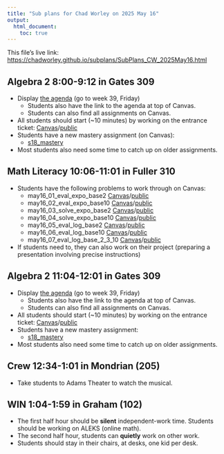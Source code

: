```yaml
---
title: "Sub plans for Chad Worley on 2025 May 16"
output: 
  html_document:
    toc: true
---
```


This file's live link: [https://chadworley.github.io/subplans/SubPlans_CW_2025May16.html](https://chadworley.github.io/subplans/SubPlans_CW_2025May16.html)

## Algebra 2 8:00-9:12 in Gates 309

* Display [the agenda](https://chadworley.github.io/a2/weekly_a2.html#unit-18-exponential-equations-and-logarithms) (go to week 39, Friday)
    * Students also have the link to the agenda at top of Canvas.
    * Students can also find all assignments on Canvas.
* All students should start (~10 minutes) by working on the entrance ticket: [Canvas](https://bart.instructure.com/courses/1314/quizzes/3023)/[public](https://chadworley.github.io/a2/ET2/ET_152.html)
* Students have a new mastery assignment (on Canvas):
    * [s18_mastery](https://bart.instructure.com/courses/1314/quizzes/3035)
* Most students also need some time to catch up on older assignments.


## Math Literacy 10:06-11:01 in Fuller 310

* Students have the following problems to work through on Canvas:
    * may16_01_eval_expo_base2 [Canvas](https://bart.instructure.com/courses/1282/quizzes/3036)/[public](https://chadworley.github.io/ml/may16/outhtml/01_eval_expo_base2.html)
    * may16_02_eval_expo_base10 [Canvas](https://bart.instructure.com/courses/1282/quizzes/3037)/[public](https://chadworley.github.io/ml/may16/outhtml/02_eval_expo_base10.html)
    * may16_03_solve_expo_base2 [Canvas](https://bart.instructure.com/courses/1282/quizzes/3038)/[public](https://chadworley.github.io/ml/may16/outhtml/03_solve_expo_base2.html)
    * may16_04_solve_expo_base10 [Canvas](https://bart.instructure.com/courses/1282/quizzes/3039)/[public](https://chadworley.github.io/ml/may16/outhtml/04_solve_expo_base10.html)
    * may16_05_eval_log_base2 [Canvas](https://bart.instructure.com/courses/1282/quizzes/3040)/[public](https://chadworley.github.io/ml/may16/outhtml/05_eval_log_base2.html)
    * may16_06_eval_log_base10 [Canvas](https://bart.instructure.com/courses/1282/quizzes/3041)/[public](https://chadworley.github.io/ml/may16/outhtml/06_eval_log_base10.html)
    * may16_07_eval_log_base_2_3_10 [Canvas](https://bart.instructure.com/courses/1282/quizzes/3042)/[public](https://chadworley.github.io/ml/may16/outhtml/07_eval_log_base_2_3_10.html)
* If students need to, they can also work on their project (preparing a presentation involving precise instructions)

## Algebra 2 11:04-12:01 in Gates 309

* Display [the agenda](https://chadworley.github.io/a2/weekly_a2.html#unit-18-exponential-equations-and-logarithms) (go to week 39, Friday)
    * Students also have the link to the agenda at top of Canvas.
    * Students can also find all assignments on Canvas.
* All students should start (~10 minutes) by working on the entrance ticket: [Canvas](https://bart.instructure.com/courses/1314/quizzes/3023)/[public](https://chadworley.github.io/a2/ET2/ET_152.html)
* Students have a new mastery assignment:
    * [s18_mastery](https://bart.instructure.com/courses/1314/quizzes/3035)
* Most students also need some time to catch up on older assignments.

## Crew 12:34-1:01 in Mondrian (205)

* Take students to Adams Theater to watch the musical.

## WIN 1:04-1:59 in Graham (102)

* The first half hour should be **silent** independent-work time. Students should be working on ALEKS (online math).
* The second half hour, students can **quietly** work on other work.
* Students should stay in their chairs, at desks, one kid per desk.







